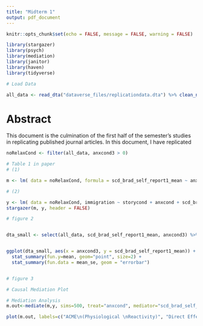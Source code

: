 ```yaml
---
title: "Midterm 1"
output: pdf_document
---
```


```r
knitr::opts_chunk$set(echo = FALSE, message = FALSE, warning = FALSE)

library(stargazer)
library(psych)
library(mediation)
library(janitor)
library(haven)
library(tidyverse)

```

```r

# Load Data

all_data <- read_dta("dataverse_files/replicationdata.dta") %>% clean_names()


```

# Abstract

This document is the culmination of the first half of the semester's studies in replicating published journal articles. In this document, I have replicated 

\newpage

```r

noRelaxCond <- filter(all_data, anxcond3 > 0)

# Table 1 in paper
# (1)

m <- lm( data = noRelaxCond, formula = scd_brad_self_report1_mean ~ anxcond) 

# (2) 

y <- lm( data = noRelaxCond, immigration ~ storycond + anxcond + scd_brad_self_report1_mean) 
stargazer(m, y, header = FALSE)

```
\newpage

```r

# figure 2


dta_small <- select(all_data, scd_brad_self_report1_mean, anxcond3) %>% filter(!is.na(anxcond3), !is.na(scd_brad_self_report1_mean))


ggplot(dta_small, aes(x = anxcond3, y = scd_brad_self_report1_mean)) + theme_minimal() +
  stat_summary(fun.y=mean, geom="point", size=2) + 
  stat_summary(fun.data = mean_se, geom = "errorbar")



```



\newpage



```r
# figure 3

# Causal Mediation Plot

# Mediation Analysis
m.out<-mediate(m,y, sims=500, treat="anxcond", mediator="scd_brad_self_report1_mean", dropobs=TRUE, boot=TRUE, conf.level=.90)

plot(m.out, labels=c("ACME\n(Physiological \nReactivity)", "Direct Effect \n(Anxiety)", "Total Effect"), cex.axis = 0.6, title = "asd") 



```



```r



```


